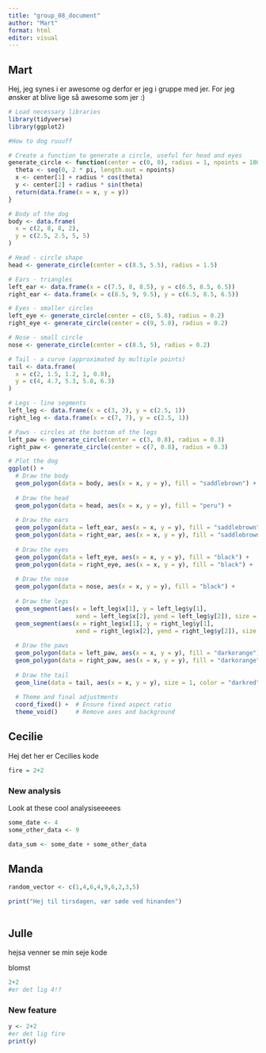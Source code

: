 ```yaml
---
title: "group_08_document"
author: "Mart"
format: html
editor: visual
---
```


## Mart

Hej, jeg synes i er awesome og derfor er jeg i gruppe med jer. For jeg ønsker at blive lige så awesome som jer :)

```r
# Load necessary libraries
library(tidyverse)
library(ggplot2)
```

```r
#How to dog ruuuff

# Create a function to generate a circle, useful for head and eyes
generate_circle <- function(center = c(0, 0), radius = 1, npoints = 100){
  theta <- seq(0, 2 * pi, length.out = npoints)
  x <- center[1] + radius * cos(theta)
  y <- center[2] + radius * sin(theta)
  return(data.frame(x = x, y = y))
}

# Body of the dog
body <- data.frame(
  x = c(2, 8, 8, 2), 
  y = c(2.5, 2.5, 5, 5)
)

# Head - circle shape
head <- generate_circle(center = c(8.5, 5.5), radius = 1.5)

# Ears - triangles
left_ear <- data.frame(x = c(7.5, 8, 8.5), y = c(6.5, 8.5, 6.5))
right_ear <- data.frame(x = c(8.5, 9, 9.5), y = c(6.5, 8.5, 6.5))

# Eyes - smaller circles
left_eye <- generate_circle(center = c(8, 5.8), radius = 0.2)
right_eye <- generate_circle(center = c(9, 5.8), radius = 0.2)

# Nose - small circle
nose <- generate_circle(center = c(8.5, 5), radius = 0.2)

# Tail - a curve (approximated by multiple points)
tail <- data.frame(
  x = c(2, 1.5, 1.2, 1, 0.8), 
  y = c(4, 4.7, 5.3, 5.8, 6.3)
)

# Legs - line segments
left_leg <- data.frame(x = c(3, 3), y = c(2.5, 1))
right_leg <- data.frame(x = c(7, 7), y = c(2.5, 1))

# Paws - circles at the bottom of the legs
left_paw <- generate_circle(center = c(3, 0.8), radius = 0.3)
right_paw <- generate_circle(center = c(7, 0.8), radius = 0.3)

# Plot the dog
ggplot() +
  # Draw the body
  geom_polygon(data = body, aes(x = x, y = y), fill = "saddlebrown") +
  
  # Draw the head
  geom_polygon(data = head, aes(x = x, y = y), fill = "peru") +
  
  # Draw the ears
  geom_polygon(data = left_ear, aes(x = x, y = y), fill = "saddlebrown") +
  geom_polygon(data = right_ear, aes(x = x, y = y), fill = "saddlebrown") +
  
  # Draw the eyes
  geom_polygon(data = left_eye, aes(x = x, y = y), fill = "black") +
  geom_polygon(data = right_eye, aes(x = x, y = y), fill = "black") +
  
  # Draw the nose
  geom_polygon(data = nose, aes(x = x, y = y), fill = "black") +
  
  # Draw the legs
  geom_segment(aes(x = left_leg$x[1], y = left_leg$y[1], 
                   xend = left_leg$x[2], yend = left_leg$y[2]), size = 2) +
  geom_segment(aes(x = right_leg$x[1], y = right_leg$y[1], 
                   xend = right_leg$x[2], yend = right_leg$y[2]), size = 2) +
  
  # Draw the paws
  geom_polygon(data = left_paw, aes(x = x, y = y), fill = "darkorange") +
  geom_polygon(data = right_paw, aes(x = x, y = y), fill = "darkorange") +
  
  # Draw the tail
  geom_line(data = tail, aes(x = x, y = y), size = 1, color = "darkred") +
  
  # Theme and final adjustments
  coord_fixed() +  # Ensure fixed aspect ratio
  theme_void()     # Remove axes and background


```

## Cecilie

Hej det her er Cecilies kode

```r
fire = 2+2
```

### **New analysis**

Look at these cool analysiseeeees

```r
some_date <- 4
some_other_data <- 9

data_sum <- some_date + some_other_data
```

## Manda

```r
random_vector <- c(1,4,6,4,9,6,2,3,5)
```

```r
print("Hej til tirsdagen, vær søde ved hinanden")
```

```r

```

## Julle

hejsa venner se min seje kode

blomst

```r
2+2
#er det lig 4!?
```

### New feature 

```r
y <- 2+2 
#er det lig fire
print(y)
```
